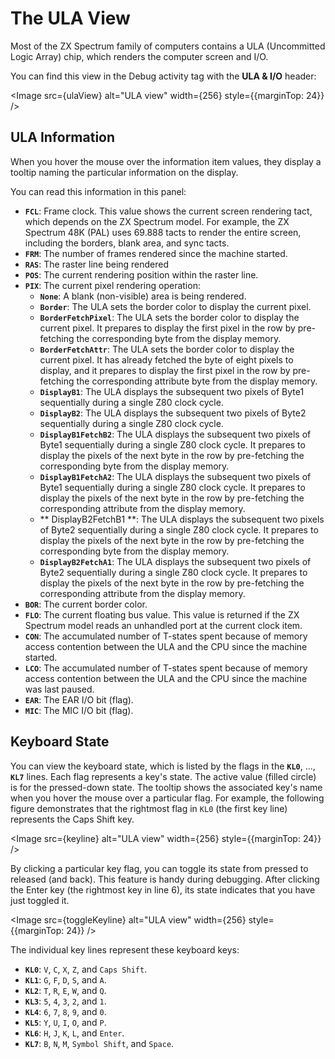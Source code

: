 
# The ULA View

Most of the ZX Spectrum family of computers contains a ULA (Uncommitted Logic Array) chip, which renders the computer screen and I/O.

You can find this view in the Debug activity tag with the **ULA & I/O** header: 

<Image src={ulaView} alt="ULA view" width={256} style={{marginTop: 24}} />


## ULA Information

When you hover the mouse over the information item values, they display a tooltip naming the particular information on the display.

You can read this information in this panel:
- **`FCL`**: Frame clock. This value shows the current screen rendering tact, which depends on the ZX Spectrum model. For example, the ZX Spectrum 48K (PAL) uses 69.888 tacts to render the entire screen, including the borders, blank area, and sync tacts.
- **`FRM`**: The number of frames rendered since the machine started.
- **`RAS`**: The raster line being rendered
- **`POS`**: The current rendering position within the raster line.
- **`PIX`**: The current pixel rendering operation:
  - **`None`**: A blank (non-visible) area is being rendered.
  - **`Border`**: The ULA sets the border color to display the current pixel.
  - **`BorderFetchPixel`**: The ULA sets the border color to display the current pixel. It prepares to display the first pixel in the row by pre-fetching the corresponding byte from the display memory.
  - **`BorderFetchAttr`**: The ULA sets the border color to display the current pixel. It has already fetched the byte of eight pixels to display, and it prepares to display the first pixel in the row by pre-fetching the corresponding attribute byte from the display memory.
  - **`DisplayB1`**: The ULA displays the subsequent two pixels of Byte1 sequentially during a single Z80 clock cycle.
  - **`DisplayB2`**: The ULA displays the subsequent two pixels of Byte2 sequentially during a single Z80 clock cycle.
  - **`DisplayB1FetchB2`**: The ULA displays the subsequent two pixels of Byte1 sequentially during a single Z80 clock cycle. It prepares to display the pixels of the next byte in the row by pre-fetching the corresponding byte from the display memory.
  - **`DisplayB1FetchA2`**: The ULA displays the subsequent two pixels of Byte1 sequentially during a single Z80 clock cycle. It prepares to display the pixels of the next byte in the row by pre-fetching the corresponding attribute from the display memory.
  - ** DisplayB2FetchB1 **: The ULA displays the subsequent two pixels of Byte2 sequentially during a single Z80 clock cycle. It prepares to display the pixels of the next byte in the row by pre-fetching the corresponding byte from the display memory.
  - **`DisplayB2FetchA1`**: The ULA displays the subsequent two pixels of Byte2 sequentially during a single Z80 clock cycle. It prepares to display the pixels of the next byte in the row by pre-fetching the corresponding attribute from the display memory.
- **`BOR`**: The current border color.
- **`FLO`**: The current floating bus value. This value is returned if the ZX Spectrum model reads an unhandled port at the current clock item.
- **`CON`**: The accumulated number of T-states spent because of memory access contention between the ULA and the CPU since the machine started.
- **`LCO`**: The accumulated number of T-states spent because of memory access contention between the ULA and the CPU since the machine was last paused.
- **`EAR`**: The EAR I/O bit (flag).
- **`MIC`**: The MIC I/O bit (flag).

## Keyboard State

You can view the keyboard state, which is listed by the flags in the **`KL0`**, ..., **`KL7`** lines. Each flag represents a key's state. The active value (filled circle) is for the pressed-down state. The tooltip shows the associated key's name when you hover the mouse over a particular flag. For example, the following figure demonstrates that the rightmost flag in `KL0` (the first key line) represents the Caps Shift key.

<Image src={keyline} alt="ULA view" width={256} style={{marginTop: 24}} />

By clicking a particular key flag, you can toggle its state from pressed to released (and back). This feature is handy during debugging. After clicking the Enter key (the rightmost key in line 6), its state indicates that you have just toggled it.

<Image src={toggleKeyline} alt="ULA view" width={256} style={{marginTop: 24}} />

The individual key lines represent these keyboard keys:
- **`KL0`**: `V`, `C`, `X`, `Z`, and `Caps Shift`.
- **`KL1`**: `G`, `F`, `D`, `S`, and `A`.
- **`KL2`**: `T`, `R`, `E`, `W`, and `Q`.
- **`KL3`**: `5`, `4`, `3`, `2`, and `1`.
- **`KL4`**: `6`, `7`, `8`, `9`, and `0`.
- **`KL5`**: `Y`, `U`, `I`, `O`, and `P`.
- **`KL6`**: `H`, `J`, `K`, `L`, and `Enter`.
- **`KL7`**: `B`, `N`, `M`, `Symbol Shift`, and `Space`.
